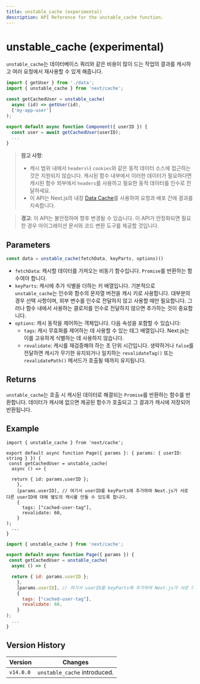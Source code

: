 ```yaml
---
title: unstable_cache (experimental)
description: API Reference for the unstable_cache function.
---
```


# unstable_cache (experimental)

`unstable_cache`는 데이터베이스 쿼리와 같은 비용이 많이 드는 작업의 결과를 캐시하고 여러 요청에서 재사용할 수 있게 해줍니다.

```jsx
import { getUser } from './data';
import { unstable_cache } from 'next/cache';

const getCachedUser = unstable_cache(
  async (id) => getUser(id),
  ['my-app-user']
);

export default async function Component({ userID }) {
  const user = await getCachedUser(userID);
  ...
}
```

> **참고 사항**:
>
> - 캐시 범위 내에서 `headers`나 `cookies`와 같은 동적 데이터 소스에 접근하는 것은 지원되지 않습니다. 캐시된 함수 내부에서 이러한 데이터가 필요하다면 캐시된 함수 외부에서 `headers`를 사용하고 필요한 동적 데이터를 인수로 전달하세요.
> - 이 API는 Next.js의 내장 [Data Cache](/docs/app/building-your-application/caching#data-cache)를 사용하여 요청과 배포 간에 결과를 지속합니다.

> **경고**: 이 API는 불안정하며 향후 변경될 수 있습니다. 이 API가 안정화되면 필요한 경우 마이그레이션 문서와 코드 변환 도구를 제공할 것입니다.

## Parameters

```jsx
const data = unstable_cache(fetchData, keyParts, options)()
```

- `fetchData`: 캐시할 데이터를 가져오는 비동기 함수입니다. `Promise`를 반환하는 함수여야 합니다.
- `keyParts`: 캐시에 추가 식별을 더하는 키 배열입니다. 기본적으로 `unstable_cache`는 인수와 함수의 문자열 버전을 캐시 키로 사용합니다. 대부분의 경우 선택 사항이며, 외부 변수를 인수로 전달하지 않고 사용할 때만 필요합니다. 그러나 함수 내에서 사용하는 클로저를 인수로 전달하지 않으면 추가하는 것이 중요합니다.
- `options`: 캐시 동작을 제어하는 객체입니다. 다음 속성을 포함할 수 있습니다:
  - `tags`: 캐시 무효화를 제어하는 데 사용할 수 있는 태그 배열입니다. Next.js는 이를 고유하게 식별하는 데 사용하지 않습니다.
  - `revalidate`: 캐시를 재검증해야 하는 초 단위 시간입니다. 생략하거나 `false`를 전달하면 캐시가 무기한 유지되거나 일치하는 `revalidateTag()` 또는 `revalidatePath()` 메서드가 호출될 때까지 유지됩니다.

## Returns

`unstable_cache`는 호출 시 캐시된 데이터로 해결되는 `Promise`를 반환하는 함수를 반환합니다. 데이터가 캐시에 없으면 제공된 함수가 호출되고 그 결과가 캐시에 저장되어 반환됩니다.

## Example

```tsx filename="app/page.tsx" switcher
import { unstable_cache } from 'next/cache';

export default async function Page({ params }: { params: { userID: string } }) {
 const getCachedUser = unstable_cache(
  async () => {

  return { id: params.userID };
    },
    [params.userID], // 여기서 userID를 keyParts에 추가하여 Next.js가 서로 다른 userID에 대해 별도의 캐시를 만들 수 있도록 합니다.
    {
      tags: ["cached-user-tag"],
      revalidate: 60,
    }
);
  ...
}
```

```jsx filename="app/page.jsx" switcher
import { unstable_cache } from 'next/cache';

export default async function Page({ params }) {
 const getCachedUser = unstable_cache(
  async () => {

  return { id: params.userID };
    },
    [params.userID], // 여기서 userID를 keyParts에 추가하여 Next.js가 서로 다른 userID에 대해 별도의 캐시를 만들 수 있도록 합니다.
    {
      tags: ["cached-user-tag"],
      revalidate: 60,
    }
);
  ...
}
```

## Version History

| Version   | Changes                      |
| --------- | ---------------------------- |
| `v14.0.0` | `unstable_cache` introduced. |
